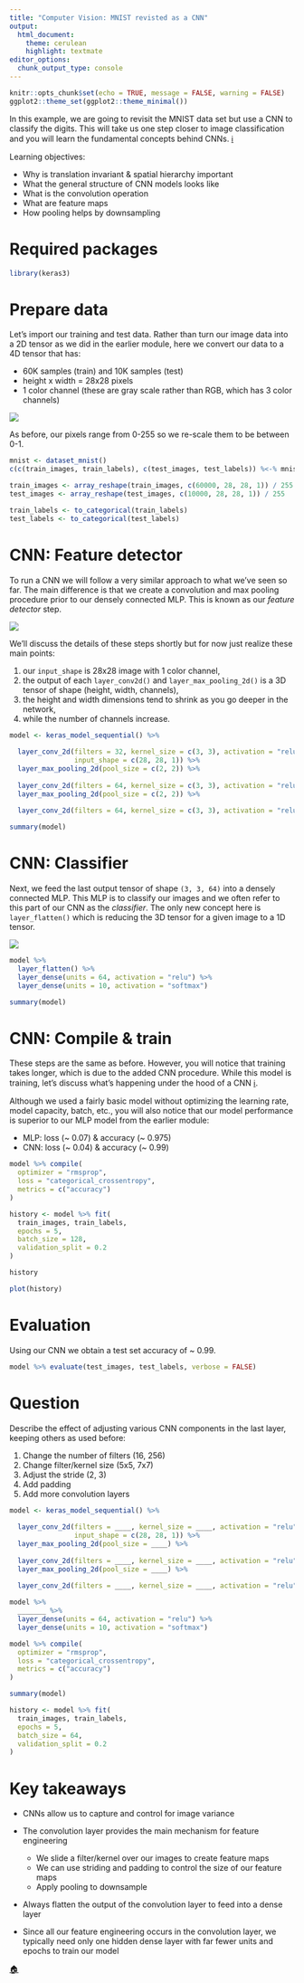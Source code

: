 ```yaml
---
title: "Computer Vision: MNIST revisted as a CNN"
output: 
  html_document: 
    theme: cerulean
    highlight: textmate
editor_options: 
  chunk_output_type: console
---
```


```r
knitr::opts_chunk$set(echo = TRUE, message = FALSE, warning = FALSE)
ggplot2::theme_set(ggplot2::theme_minimal())
```

In this example, we are going to revisit the MNIST data set but use a CNN to 
classify the digits. This will take us one step closer to image classification 
and you will learn the fundamental concepts behind CNNs. [ℹ️](http://bit.ly/dl-03)

Learning objectives:

- Why is translation invariant & spatial hierarchy important
- What the general structure of CNN models looks like
- What is the convolution operation
- What are feature maps
- How pooling helps by downsampling

# Required packages

```r
library(keras3)
```

# Prepare data

Let's import our training and test data. Rather than turn our image data into a 
2D tensor as we did in the earlier module, here we convert our data to a 4D 
tensor that has:

- 60K samples (train) and 10K samples (test)
- height x width = 28x28 pixels
- 1 color channel (these are gray scale rather than RGB, which has 3 color
  channels)

![](images/4D_tensor.png)

As before, our pixels range from 0-255 so we re-scale them to be between 0-1.

```r
mnist <- dataset_mnist()
c(c(train_images, train_labels), c(test_images, test_labels)) %<-% mnist

train_images <- array_reshape(train_images, c(60000, 28, 28, 1)) / 255
test_images <- array_reshape(test_images, c(10000, 28, 28, 1)) / 255

train_labels <- to_categorical(train_labels)
test_labels <- to_categorical(test_labels)
```

# CNN: Feature detector

To run a CNN we will follow a very similar approach to what we've seen so far. 
The main difference is that we create a convolution and max pooling procedure 
prior to our densely connected MLP. This is known as our _feature detector_ step. 

![](images/CNN-feat-extract.png)

We'll discuss the details of these steps shortly but for now just realize these 
main points:

1. our `input_shape` is 28x28 image with 1 color channel,
2. the output of each `layer_conv2d()` and `layer_max_pooling_2d()` is a 3D 
   tensor of shape (height, width, channels),
3. the height and width dimensions tend to shrink as you go deeper in the network,
4. while the number of channels increase.

```r
model <- keras_model_sequential() %>%
  
  layer_conv_2d(filters = 32, kernel_size = c(3, 3), activation = "relu", 
                input_shape = c(28, 28, 1)) %>%
  layer_max_pooling_2d(pool_size = c(2, 2)) %>%
  
  layer_conv_2d(filters = 64, kernel_size = c(3, 3), activation = "relu") %>%
  layer_max_pooling_2d(pool_size = c(2, 2)) %>%
  
  layer_conv_2d(filters = 64, kernel_size = c(3, 3), activation = "relu")

summary(model)
```

# CNN: Classifier

Next, we feed the last output tensor of shape `(3, 3, 64)` into a densely 
connected MLP. This MLP is to classify our images and we often refer to this 
part of our CNN as the _classifier_. The only new concept here is `layer_flatten()` 
which is reducing the 3D tensor for a given image to a 1D tensor.

![](images/CNN-classifier.png)

```r
model %>%
  layer_flatten() %>%
  layer_dense(units = 64, activation = "relu") %>%
  layer_dense(units = 10, activation = "softmax")

summary(model)
```

# CNN: Compile & train

These steps are the same as before. However, you will notice that training takes 
longer, which is due to the added CNN procedure. While this model is training,
let's discuss what's happening under the hood of a CNN [ℹ️](http://bit.ly/dl-03#13).

Although we used a fairly basic model without optimizing the learning rate,
model capacity, batch, etc., you will also notice that our model performance is
superior to our MLP model from the earlier module:

- MLP: loss (~ 0.07) & accuracy (~ 0.975)
- CNN: loss (~ 0.04) & accuracy (~ 0.99) 

```r
model %>% compile(
  optimizer = "rmsprop",
  loss = "categorical_crossentropy",
  metrics = c("accuracy")
)

history <- model %>% fit(
  train_images, train_labels,
  epochs = 5, 
  batch_size = 128,
  validation_split = 0.2
)
```

```r
history
```

```r
plot(history)
```

# Evaluation

Using our CNN we obtain a test set accuracy of ~ 0.99.

```r
model %>% evaluate(test_images, test_labels, verbose = FALSE)
```

# Question

Describe the effect of adjusting various CNN components in the last layer, keeping others as used before:

1. Change the number of filters (16, 256)
2. Change filter/kernel size (5x5, 7x7)
3. Adjust the stride (2, 3)
4. Add padding
5. Add more convolution layers

```r
model <- keras_model_sequential() %>%
  
  layer_conv_2d(filters = ____, kernel_size = ____, activation = "relu", 
                input_shape = c(28, 28, 1)) %>%
  layer_max_pooling_2d(pool_size = ____) %>%
  
  layer_conv_2d(filters = ____, kernel_size = ____, activation = "relu") %>%
  layer_max_pooling_2d(pool_size = ____) %>%
  
  layer_conv_2d(filters = ____, kernel_size = ____, activation = "relu")

model %>%
  _______ %>%
  layer_dense(units = 64, activation = "relu") %>%
  layer_dense(units = 10, activation = "softmax")

model %>% compile(
  optimizer = "rmsprop",
  loss = "categorical_crossentropy",
  metrics = c("accuracy")
)

summary(model)
```

```r
history <- model %>% fit(
  train_images, train_labels,
  epochs = 5, 
  batch_size = 64,
  validation_split = 0.2
)
```

# Key takeaways

* CNNs allow us to capture and control for image variance

* The convolution layer provides the main mechanism for feature engineering
   - We slide a filter/kernel over our images to create feature maps
   - We can use striding and padding to control the size of our feature maps
   - Apply pooling to downsample
   
* Always flatten the output of the convolution layer to feed into a dense layer

* Since all our feature engineering occurs in the convolution layer, we typically
  need only one hidden dense layer with far fewer units and epochs to train our
  model
  
[🏠](https://github.com/rstudio-conf-2020/dl-keras-tf)